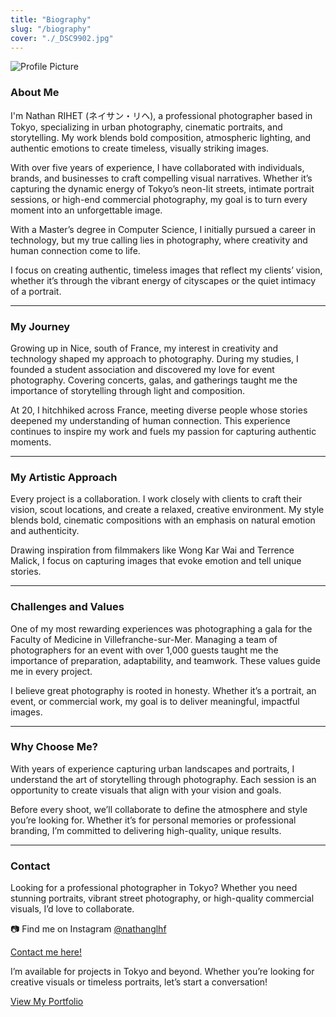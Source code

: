 ```yaml
---
title: "Biography"
slug: "/biography"
cover: "./_DSC9902.jpg"
---
```


<img src="/pdp.jpg" alt="Profile Picture" class="profile-picture" />

### About Me

I'm Nathan RIHET (ネイサン・リヘ), a professional photographer based in Tokyo, specializing in urban photography, cinematic portraits, and storytelling. My work blends bold composition, atmospheric lighting, and authentic emotions to create timeless, visually striking images.

With over five years of experience, I have collaborated with individuals, brands, and businesses to craft compelling visual narratives. Whether it’s capturing the dynamic energy of Tokyo’s neon-lit streets, intimate portrait sessions, or high-end commercial photography, my goal is to turn every moment into an unforgettable image.

With a Master’s degree in Computer Science, I initially pursued a career in technology, but my true calling lies in photography, where creativity and human connection come to life.  

I focus on creating authentic, timeless images that reflect my clients’ vision, whether it’s through the vibrant energy of cityscapes or the quiet intimacy of a portrait.

---

### My Journey

Growing up in Nice, south of France, my interest in creativity and technology shaped my approach to photography. During my studies, I founded a student association and discovered my love for event photography. Covering concerts, galas, and gatherings taught me the importance of storytelling through light and composition.  

At 20, I hitchhiked across France, meeting diverse people whose stories deepened my understanding of human connection. This experience continues to inspire my work and fuels my passion for capturing authentic moments.  

---

### My Artistic Approach

Every project is a collaboration. I work closely with clients to craft their vision, scout locations, and create a relaxed, creative environment. My style blends bold, cinematic compositions with an emphasis on natural emotion and authenticity.  

Drawing inspiration from filmmakers like Wong Kar Wai and Terrence Malick, I focus on capturing images that evoke emotion and tell unique stories.  

---

### Challenges and Values

One of my most rewarding experiences was photographing a gala for the Faculty of Medicine in Villefranche-sur-Mer. Managing a team of photographers for an event with over 1,000 guests taught me the importance of preparation, adaptability, and teamwork. These values guide me in every project.  

I believe great photography is rooted in honesty. Whether it’s a portrait, an event, or commercial work, my goal is to deliver meaningful, impactful images.

---

### Why Choose Me?  

With years of experience capturing urban landscapes and portraits, I understand the art of storytelling through photography. Each session is an opportunity to create visuals that align with your vision and goals.  

Before every shoot, we’ll collaborate to define the atmosphere and style you’re looking for. Whether it’s for personal memories or professional branding, I’m committed to delivering high-quality, unique results.

---

### Contact  

Looking for a professional photographer in Tokyo? Whether you need stunning portraits, vibrant street photography, or high-quality commercial visuals, I’d love to collaborate.  

📷 Find me on Instagram [@nathanglhf](https://instagram.com/nathanglhf)  

 [Contact me here!](/contact)  

I’m available for projects in Tokyo and beyond. Whether you’re looking for creative visuals or timeless portraits, let’s start a conversation!  

[View My Portfolio](/projects)  
